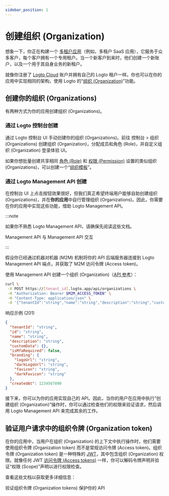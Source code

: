 ```yaml
---
sidebar_position: 1
---
```


# 创建组织 (Organization)

想象一下，你正在构建一个 [多租户应用](https://auth.wiki/multi-tenancy)（例如，多租户 SaaS 应用），它服务于众多客户，每个客户拥有一个专用租户。当一个新客户到来时，他们创建一个新账户，以及一个用于其自身业务的新租户。

就像你注册了 [Logto Cloud](https://cloud.logto.io/) 账户并拥有自己的 Logto 租户一样。你也可以在你的应用中实现相同的架构，使用 Logto 的“[组织 (Organization)](/organizations)”功能。

## 创建你的组织 (Organizations)

有两种方式为你的应用创建组织 (Organizations)。

### 通过 Logto 控制台创建

通过 Logto 控制台 UI 手动创建你的组织 (Organizations)。前往 <CloudLink to="/organizations">控制台 > 组织 (Organizations)</CloudLink> 创建组织 (Organization)，分配成员和角色 (Role)，并自定义组织 (Organization) 登录体验 UI。

如果你想批量创建共享相同 [角色 (Role)](/authorization/organization-template/configure-organization-template#create-organization-role) 和 [权限 (Permission)](/authorization/organization-template/configure-organization-template#create-organization-permission) 设置的类似组织 (Organizations)，可以创建一个“[组织模板](/authorization/organization-template)”。

### 通过 Logto Management API 创建

在控制台 UI 上点击按钮效果很好，但我们真正希望终端用户能够自助创建组织 (Organizations)，并在**你的应用**中自行管理组织 (Organizations)。因此，你需要在你的应用中实现这些功能，借助 Logto Management API。

:::note

如果你不熟悉 Logto Management API，请确保先阅读这些文档。

<Url href="/concepts/core-service/#management-api">Management API</Url>
<Url href="/integrate-logto/interact-with-management-api">与 Management API 交互</Url>

:::

假设你已经通过机器对机器 (M2M) 机制将你的 API 后端服务器连接到 Logto Management API 端点，并获取了 M2M 访问令牌 (Access token)。

使用 Management API 创建一个组织 (Organization)（[API 参考](https://openapi.logto.io/operation/operation-createorganization)）：

```bash
curl \
 -X POST https://[tenant_id].logto.app/api/organizations \
 -H "Authorization: Bearer $M2M_ACCESS_TOKEN" \
 -H "Content-Type: application/json" \
 -d '{"tenantId":"string","name":"string","description":"string","customData":{},"isMfaRequired":false,"branding":{"logoUrl":"string","darkLogoUrl":"string","favicon":"string","darkFavicon":"string"},"createdAt":1234567890}'
```

响应示例 (201)

```json
{
  "tenantId": "string",
  "id": "string",
  "name": "string",
  "description": "string",
  "customData": {},
  "isMfaRequired": false,
  "branding": {
    "logoUrl": "string",
    "darkLogoUrl": "string",
    "favicon": "string",
    "darkFavicon": "string"
  },
  "createdAt": 1234567890
}
```

接下来，你可以为你的应用实现自己的 API。因此，当你的用户在应用中执行“创建组织 (Organization)”操作时，你可以通过检查他们的权限来验证请求，然后调用 Logto Management API 来完成其余的工作。

## 验证用户请求中的组织令牌 (Organization token)

在你的应用中，当用户在组织 (Organization) 的上下文中执行操作时，他们需要使用组织令牌 (Organization token) 而不是常规访问令牌 (Access token)。组织令牌 (Organization token) 是一种特殊的 [JWT](https://auth.wiki/jwt)，其中包含组织 (Organization) 权限。就像任何 JWT [访问令牌 (Access tokens)](https://auth.wiki/access-token) 一样，你可以解码令牌声明并验证“权限 (Scope)”声明以进行权限检查。

查看这些文档以获取更多详细信息：

<Url href="/authorization/organization-template/protect-organization-resources">
  验证组织令牌 (Organization tokens)
</Url>
<Url href="/authorization/api-resources/protect-your-api">保护你的 API</Url>
